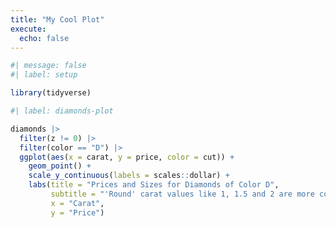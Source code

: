 ```yaml
---
title: "My Cool Plot"
execute: 
  echo: false
---
```


```r
#| message: false
#| label: setup

library(tidyverse)

```

```r
#| label: diamonds-plot

diamonds |> 
  filter(z != 0) |> 
  filter(color == "D") |> 
  ggplot(aes(x = carat, y = price, color = cut)) + 
    geom_point() +
    scale_y_continuous(labels = scales::dollar) +
    labs(title = "Prices and Sizes for Diamonds of Color D",
         subtitle = "'Round' carat values like 1, 1.5 and 2 are more common.",
         x = "Carat",
         y = "Price")
```

